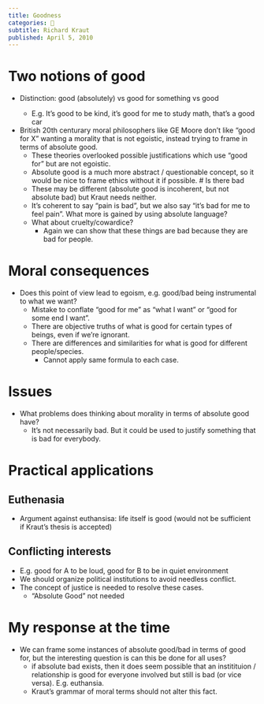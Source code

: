 ```yaml
---
title: Goodness
categories: 🔴
subtitle: Richard Kraut
published: April 5, 2010
---
```


# Two notions of good
- Distinction: good (absolutely) vs good for something vs good <noun>
  - E.g. It's good to be kind, it's good for me to study math, that's a good car
- British 20th centurary moral philosophers like GE Moore don't like "good for 
  X" wanting a morality that is not egoistic, instead trying to frame in terms 
  of absolute good.
  - These theories overlooked possible justifications which use "good for" but 
    are not egoistic.
  - Absolute good is a much more abstract / questionable concept, so it would be 
    nice to frame ethics without it if possible.
# Is there bad
  - These may be different (absolute good is incoherent, but not absolute bad) 
    but Kraut needs neither.
  - It's coherent to say "pain is bad", but we also say "it's bad for me to 
    feel pain". What more is gained by using absolute language?
  - What about cruelty/cowardice?
    - Again we can show that these things are bad because they are bad for 
      people.

# Moral consequences
- Does this point of view lead to egoism, e.g. good/bad being instrumental to 
  what we want?
  - Mistake to conflate "good for me" as "what I want" or "good for some end I 
    want".
  - There are objective truths of what is good for certain types of beings, even 
    if we're ignorant.
  - There are differences and similarities for what is good for different 
    people/species.
    - Cannot apply same formula to each case.

# Issues
- What problems does thinking about morality in terms of absolute good have?
  - It's not necessarily bad. But it could be used to justify something that is 
    bad for everybody.

# Practical applications
## Euthenasia
- Argument against euthansisa: life itself is good (would not be sufficient if 
  Kraut's thesis is accepted)

## Conflicting interests
- E.g. good for A to be loud, good for B to be in quiet environment
- We should organize political institutions to avoid needless conflict.
- The concept of justice is needed to resolve these cases.
    - "Absolute Good" not needed

# My response at the time
- We can frame some instances of absolute good/bad in terms of good for, but the 
  interesting question is can this be done for all uses?
    - if absolute bad exists, then it does seem possible that an institituion / 
      relationship is good for everyone involved but still is bad (or vice 
      versa). E.g. euthansia.
    - Kraut's grammar of moral terms should not alter this fact.
